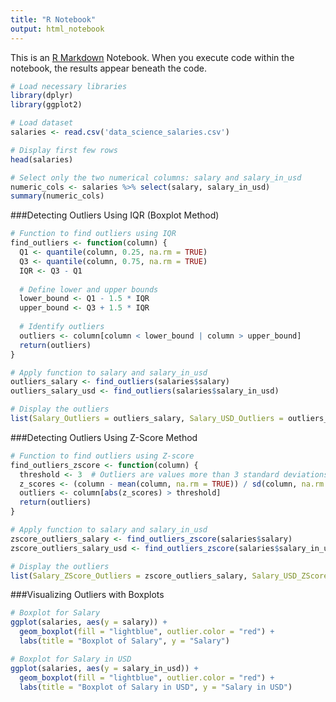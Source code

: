 ```yaml
---
title: "R Notebook"
output: html_notebook
---
```


This is an [R Markdown](http://rmarkdown.rstudio.com) Notebook. When you execute code within the notebook, the results appear beneath the code. 

```r
# Load necessary libraries
library(dplyr)
library(ggplot2)

# Load dataset
salaries <- read.csv('data_science_salaries.csv')

# Display first few rows
head(salaries)

# Select only the two numerical columns: salary and salary_in_usd
numeric_cols <- salaries %>% select(salary, salary_in_usd)
summary(numeric_cols)
```

###Detecting Outliers Using IQR (Boxplot Method)
```r
# Function to find outliers using IQR
find_outliers <- function(column) {
  Q1 <- quantile(column, 0.25, na.rm = TRUE)
  Q3 <- quantile(column, 0.75, na.rm = TRUE)
  IQR <- Q3 - Q1
  
  # Define lower and upper bounds
  lower_bound <- Q1 - 1.5 * IQR
  upper_bound <- Q3 + 1.5 * IQR
  
  # Identify outliers
  outliers <- column[column < lower_bound | column > upper_bound]
  return(outliers)
}

# Apply function to salary and salary_in_usd
outliers_salary <- find_outliers(salaries$salary)
outliers_salary_usd <- find_outliers(salaries$salary_in_usd)

# Display the outliers
list(Salary_Outliers = outliers_salary, Salary_USD_Outliers = outliers_salary_usd)

```

###Detecting Outliers Using Z-Score Method

```r
# Function to find outliers using Z-score
find_outliers_zscore <- function(column) {
  threshold <- 3  # Outliers are values more than 3 standard deviations from the mean
  z_scores <- (column - mean(column, na.rm = TRUE)) / sd(column, na.rm = TRUE)
  outliers <- column[abs(z_scores) > threshold]
  return(outliers)
}

# Apply function to salary and salary_in_usd
zscore_outliers_salary <- find_outliers_zscore(salaries$salary)
zscore_outliers_salary_usd <- find_outliers_zscore(salaries$salary_in_usd)

# Display the outliers
list(Salary_ZScore_Outliers = zscore_outliers_salary, Salary_USD_ZScore_Outliers = zscore_outliers_salary_usd)

```

###Visualizing Outliers with Boxplots
```r
# Boxplot for Salary
ggplot(salaries, aes(y = salary)) +
  geom_boxplot(fill = "lightblue", outlier.color = "red") +
  labs(title = "Boxplot of Salary", y = "Salary")

# Boxplot for Salary in USD
ggplot(salaries, aes(y = salary_in_usd)) +
  geom_boxplot(fill = "lightblue", outlier.color = "red") +
  labs(title = "Boxplot of Salary in USD", y = "Salary in USD")

```
